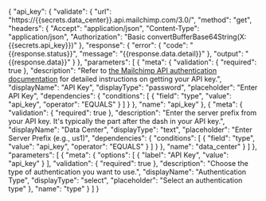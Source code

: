 {
    "api_key": {
        "validate": {
            "url": "https://{{secrets.data_center}}.api.mailchimp.com/3.0/",
            "method": "get",
            "headers": {
                "Accept": "application/json",
                "Content-Type": "application/json",
                "Authorization": "Basic convertBufferBase64String(X:{{secrets.api_key}})"
            },
            "response": {
                "error": {
                    "code": "{{response.status}}",
                    "message": "{{response.data.detail}}"
                },
                "output": "{{response.data}}"
            }
        },
        "parameters": [
            {
                "meta": {
                    "validation": {
                        "required": true
                    },
                    "description": "Refer to <a href='https://mailchimp.com/help/about-api-keys/' target='_blank'>the Mailchimp API authentication documentation</a> for detailed instructions on getting your API key.",
                    "displayName": "API Key",
                    "displayType": "password",
                    "placeholder": "Enter API Key",
                    "dependencies": {
                        "conditions": [
                            {
                                "field": "type",
                                "value": "api_key",
                                "operator": "EQUALS"
                            }
                        ]
                    }
                },
                "name": "api_key"
            },
            {
                "meta": {
                    "validation": {
                        "required": true
                    },
                    "description": "Enter the server prefix from your API key. It's typically the part after the dash in your API key.",
                    "displayName": "Data Center",
                    "displayType": "text",
                    "placeholder": "Enter Server Prefix (e.g., us1)",
                    "dependencies": {
                        "conditions": [
                            {
                                "field": "type",
                                "value": "api_key",
                                "operator": "EQUALS"
                            }
                        ]
                    }
                },
                "name": "data_center"
            }
        ]
    },
    "parameters": [
        {
            "meta": {
                "options": [
                    {
                        "label": "API Key",
                        "value": "api_key"
                    }
                ],
                "validation": {
                    "required": true
                },
                "description": "Choose the type of authentication you want to use.",
                "displayName": "Authentication Type",
                "displayType": "select",
                "placeholder": "Select an authentication type"
            },
            "name": "type"
        }
    ]
}